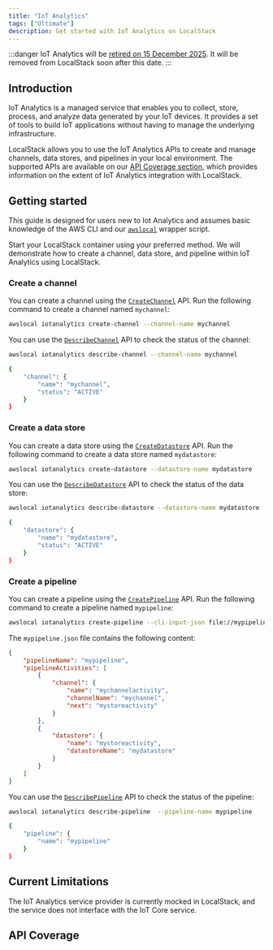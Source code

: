 ```yaml
---
title: "IoT Analytics"
tags: ["Ultimate"]
description: Get started with IoT Analytics on LocalStack
---
```



:::danger
IoT Analytics will be [retired on 15 December 2025](https://docs.aws.amazon.com/iotanalytics/latest/userguide/iotanalytics-end-of-support.html).
It will be removed from LocalStack soon after this date.
:::

## Introduction

IoT Analytics is a managed service that enables you to collect, store, process, and analyze data generated by your IoT devices.
It provides a set of tools to build IoT applications without having to manage the underlying infrastructure.

LocalStack allows you to use the IoT Analytics APIs to create and manage channels, data stores, and pipelines in your local environment.
The supported APIs are available on our [API Coverage section](#api-coverage), which provides information on the extent of IoT Analytics integration with LocalStack.

## Getting started

This guide is designed for users new to Iot Analytics and assumes basic knowledge of the AWS CLI and our [`awslocal`](https://github.com/localstack/awscli-local) wrapper script.

Start your LocalStack container using your preferred method.
We will demonstrate how to create a channel, data store, and pipeline within IoT Analytics using LocalStack.

### Create a channel

You can create a channel using the [`CreateChannel`](https://docs.aws.amazon.com/iotanalytics/latest/APIReference/API_CreateChannel.html) API.
Run the following command to create a channel named `mychannel`:

```bash
awslocal iotanalytics create-channel --channel-name mychannel
```

You can use the [`DescribeChannel`](https://docs.aws.amazon.com/iotanalytics/latest/APIReference/API_DescribeChannel.html) API to check the status of the channel:

```bash
awslocal iotanalytics describe-channel --channel-name mychannel
```

```bash title="Output"
{
    "channel": {
        "name": "mychannel",
        "status": "ACTIVE"
    }
}
```

### Create a data store

You can create a data store using the [`CreateDatastore`](https://docs.aws.amazon.com/iotanalytics/latest/APIReference/API_CreateDatastore.html) API.
Run the following command to create a data store named `mydatastore`:

```bash
awslocal iotanalytics create-datastore --datastore-name mydatastore
```

You can use the [`DescribeDatastore`](https://docs.aws.amazon.com/iotanalytics/latest/APIReference/API_DescribeDatastore.html) API to check the status of the data store:

```bash
awslocal iotanalytics describe-datastore --datastore-name mydatastore
```

```bash title="Output"
{
    "datastore": {
        "name": "mydatastore",
        "status": "ACTIVE"
    }
}
```

### Create a pipeline

You can create a pipeline using the [`CreatePipeline`](https://docs.aws.amazon.com/iotanalytics/latest/APIReference/API_CreatePipeline.html) API.
Run the following command to create a pipeline named `mypipeline`:

```bash
awslocal iotanalytics create-pipeline --cli-input-json file://mypipeline.json
```

The `mypipeline.json` file contains the following content:

```json showLineNumbers
{
    "pipelineName": "mypipeline",
    "pipelineActivities": [
        {
            "channel": {
                "name": "mychannelactivity",
                "channelName": "mychannel",
                "next": "mystoreactivity"
            }
        },
        {
            "datastore": {
                "name": "mystoreactivity",
                "datastoreName": "mydatastore"
            }
        }
    ]
}
```

You can use the [`DescribePipeline`](https://docs.aws.amazon.com/iotanalytics/latest/APIReference/API_DescribePipeline.html) API to check the status of the pipeline:

```bash
awslocal iotanalytics describe-pipeline  --pipeline-name mypipeline
```

```bash title="Output"
{
    "pipeline": {
        "name": "mypipeline"
    }
}
```

## Current Limitations

The IoT Analytics service provider is currently mocked in LocalStack, and the service does not interface with the IoT Core service.

## API Coverage

<FeatureCoverage service="iotanalytics" client:load />
